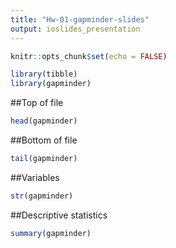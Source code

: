 ```yaml
---
title: "Hw-01-gapminder-slides"
output: ioslides_presentation
---
```


```r
knitr::opts_chunk$set(echo = FALSE)
```

```r
library(tibble)
library(gapminder)
```

##Top of file
```r
head(gapminder)
```

##Bottom of file
```r
tail(gapminder)
```

##Variables
```r
str(gapminder)
```

##Descriptive statistics
```r
summary(gapminder)
```
